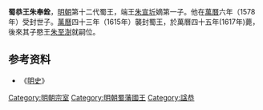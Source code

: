 {{expand|time=2009-07-21T05:25:08+00:00}}
'''蜀恭王朱奉銓'''{{BD|约1568年||1617年|catIdx=Z}}，[[明朝|明朝]]第十二代蜀王，端王[[朱宣圻|朱宣圻]]嫡第一子。他在[[萬曆|萬曆]]六年（1578年）受封世子。[[萬曆|萬曆]]四十三年（1615年）襲封蜀王，於萬曆四十五年(1617年)薨，後來其子愍王[[朱至澍|朱至澍]]就嗣位。

{{s-start}}
{{s-bef|before=父康王[[朱承爚|朱承爚]]}}
{{s-ttl|title=[[明朝藩王列表_(蜀王系)|明蜀國國王]]|years=1615年－1617年}}
{{s-after|子愍王[[朱至澍|朱至澍]]}}
{{end}}

==参考资料==
*《[[明史|明史]]》

[[Category:明朝宗室|Category:明朝宗室]]
[[Category:明朝蜀藩國王|Category:明朝蜀藩國王]]
[[Category:諡恭|Category:諡恭]]
